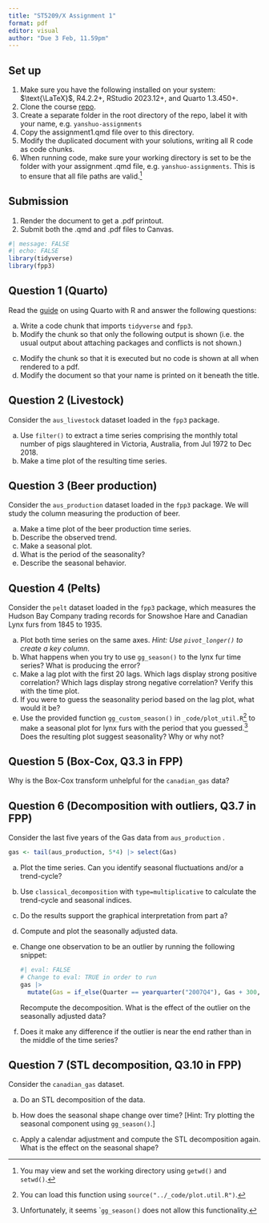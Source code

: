 ```yaml
---
title: "ST5209/X Assignment 1"
format: pdf
editor: visual
author: "Due 3 Feb, 11.59pm"
---
```


## Set up

1.  Make sure you have the following installed on your system: $\text{\LaTeX}$, R4.2.2+, RStudio 2023.12+, and Quarto 1.3.450+.
2.  Clone the course [repo](https://github.com/yanshuotan/st5209-2024).
3.  Create a separate folder in the root directory of the repo, label it with your name, e.g. `yanshuo-assignments`
4.  Copy the assignment1.qmd file over to this directory.
5.  Modify the duplicated document with your solutions, writing all R code as code chunks.
6.  When running code, make sure your working directory is set to be the folder with your assignment .qmd file, e.g. `yanshuo-assignments`. This is to ensure that all file paths are valid.[^1]

[^1]: You may view and set the working directory using `getwd()` and `setwd()`.

## Submission

1.  Render the document to get a .pdf printout.
2.  Submit both the .qmd and .pdf files to Canvas.

```r
#| message: FALSE
#| echo: FALSE
library(tidyverse)
library(fpp3)
```

## Question 1 (Quarto)

Read the [guide](https://quarto.org/docs/computations/r.html) on using Quarto with R and answer the following questions:

a)  Write a code chunk that imports `tidyverse` and `fpp3`.
b)  Modify the chunk so that only the following output is shown (i.e. the usual output about attaching packages and conflicts is not shown.)

\includegraphics[width=0.9\textwidth]{../_images/quarto_chunk_output.png}

c)  Modify the chunk so that it is executed but no code is shown at all when rendered to a pdf.
d)  Modify the document so that your name is printed on it beneath the title.

## Question 2 (Livestock)

Consider the `aus_livestock` dataset loaded in the `fpp3` package.

a)  Use `filter()` to extract a time series comprising the monthly total number of pigs slaughtered in Victoria, Australia, from Jul 1972 to Dec 2018.
b)  Make a time plot of the resulting time series.

## Question 3 (Beer production)

Consider the `aus_production` dataset loaded in the `fpp3` package. We will study the column measuring the production of beer.

a)  Make a time plot of the beer production time series.
b)  Describe the observed trend.
c)  Make a seasonal plot.
d)  What is the period of the seasonality?
e)  Describe the seasonal behavior.

## Question 4 (Pelts)

Consider the `pelt` dataset loaded in the `fpp3` package, which measures the Hudson Bay Company trading records for Snowshoe Hare and Canadian Lynx furs from 1845 to 1935.

a)  Plot both time series on the same axes. *Hint: Use `pivot_longer()` to create a key column*.
b)  What happens when you try to use `gg_season()` to the lynx fur time series? What is producing the error?
c)  Make a lag plot with the first 20 lags. Which lags display strong positive correlation? Which lags display strong negative correlation? Verify this with the time plot.
d)  If you were to guess the seasonality period based on the lag plot, what would it be?
e)  Use the provided function `gg_custom_season()` in `_code/plot_util.R`[^2] to make a seasonal plot for lynx furs with the period that you guessed.[^3] Does the resulting plot suggest seasonality? Why or why not?

[^2]: You can load this function using `source("../_code/plot.util.R")`.

[^3]: Unfortunately, it seems \``gg_season()` does not allow this functionality.

## Question 5 (Box-Cox, Q3.3 in FPP)

Why is the Box-Cox transform unhelpful for the `canadian_gas` data?

## Question 6 (Decomposition with outliers, Q3.7 in FPP)

Consider the last five years of the Gas data from `aus_production` .

```r
gas <- tail(aus_production, 5*4) |> select(Gas)
```

a.  Plot the time series. Can you identify seasonal fluctuations and/or a trend-cycle?

b.  Use `classical_decomposition` with `type=multiplicative` to calculate the trend-cycle and seasonal indices.

c.  Do the results support the graphical interpretation from part a?

d.  Compute and plot the seasonally adjusted data.

e.  Change one observation to be an outlier by running the following snippet:

    ```r
    #| eval: FALSE
    # Change to eval: TRUE in order to run
    gas |>
      mutate(Gas = if_else(Quarter == yearquarter("2007Q4"), Gas + 300, Gas))
    ```

    Recompute the decomposition. What is the effect of the outlier on the seasonally adjusted data?

f.  Does it make any difference if the outlier is near the end rather than in the middle of the time series?

## Question 7 (STL decomposition, Q3.10 in FPP)

Consider the `canadian_gas` dataset.

a.  Do an STL decomposition of the data.

b.  How does the seasonal shape change over time? \[Hint: Try plotting the seasonal component using `gg_season()`.\]

c.  Apply a calendar adjustment and compute the STL decomposition again. What is the effect on the seasonal shape?
